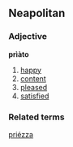 ==Neapolitan==
===Adjective===
'''prìàto'''
#[[happy]]
#[[content]]
#[[pleased]]
#[[satisfied]]
===Related terms===
[[priézza]]